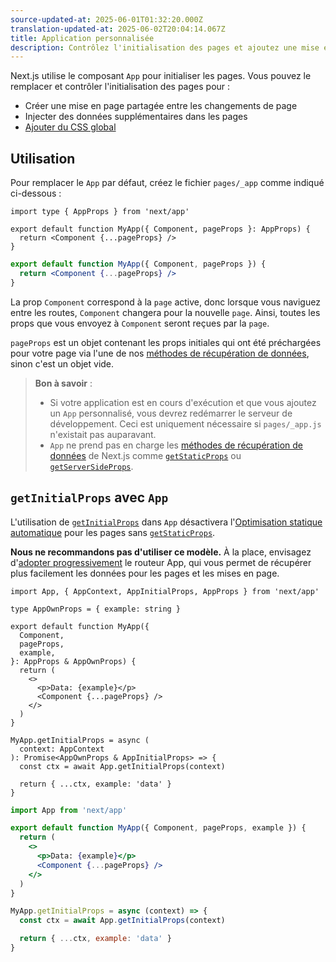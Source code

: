 ```yaml
---
source-updated-at: 2025-06-01T01:32:20.000Z
translation-updated-at: 2025-06-02T20:04:14.067Z
title: Application personnalisée
description: Contrôlez l'initialisation des pages et ajoutez une mise en page persistante pour toutes les pages en remplaçant le composant App par défaut utilisé par Next.js.
---
```


Next.js utilise le composant `App` pour initialiser les pages. Vous pouvez le remplacer et contrôler l'initialisation des pages pour :

- Créer une mise en page partagée entre les changements de page
- Injecter des données supplémentaires dans les pages
- [Ajouter du CSS global](/docs/app/getting-started/css)

## Utilisation

Pour remplacer le `App` par défaut, créez le fichier `pages/_app` comme indiqué ci-dessous :

```tsx filename="pages/_app.tsx" switcher
import type { AppProps } from 'next/app'

export default function MyApp({ Component, pageProps }: AppProps) {
  return <Component {...pageProps} />
}
```

```jsx filename="pages/_app.jsx" switcher
export default function MyApp({ Component, pageProps }) {
  return <Component {...pageProps} />
}
```

La prop `Component` correspond à la `page` active, donc lorsque vous naviguez entre les routes, `Component` changera pour la nouvelle `page`. Ainsi, toutes les props que vous envoyez à `Component` seront reçues par la `page`.

`pageProps` est un objet contenant les props initiales qui ont été préchargées pour votre page via l'une de nos [méthodes de récupération de données](/docs/pages/building-your-application/data-fetching), sinon c'est un objet vide.

> **Bon à savoir** :
>
> - Si votre application est en cours d'exécution et que vous ajoutez un `App` personnalisé, vous devrez redémarrer le serveur de développement. Ceci est uniquement nécessaire si `pages/_app.js` n'existait pas auparavant.
> - `App` ne prend pas en charge les [méthodes de récupération de données](/docs/pages/building-your-application/data-fetching) de Next.js comme [`getStaticProps`](/docs/pages/building-your-application/data-fetching/get-static-props) ou [`getServerSideProps`](/docs/pages/building-your-application/data-fetching/get-server-side-props).

## `getInitialProps` avec `App`

L'utilisation de [`getInitialProps`](/docs/pages/api-reference/functions/get-initial-props) dans `App` désactivera l'[Optimisation statique automatique](/docs/pages/building-your-application/rendering/automatic-static-optimization) pour les pages sans [`getStaticProps`](/docs/pages/building-your-application/data-fetching/get-static-props).

**Nous ne recommandons pas d'utiliser ce modèle.** À la place, envisagez d'[adopter progressivement](/docs/app/guides/migrating/app-router-migration) le routeur App, qui vous permet de récupérer plus facilement les données pour les pages et les mises en page.

```tsx filename="pages/_app.tsx" switcher
import App, { AppContext, AppInitialProps, AppProps } from 'next/app'

type AppOwnProps = { example: string }

export default function MyApp({
  Component,
  pageProps,
  example,
}: AppProps & AppOwnProps) {
  return (
    <>
      <p>Data: {example}</p>
      <Component {...pageProps} />
    </>
  )
}

MyApp.getInitialProps = async (
  context: AppContext
): Promise<AppOwnProps & AppInitialProps> => {
  const ctx = await App.getInitialProps(context)

  return { ...ctx, example: 'data' }
}
```

```jsx filename="pages/_app.jsx" switcher
import App from 'next/app'

export default function MyApp({ Component, pageProps, example }) {
  return (
    <>
      <p>Data: {example}</p>
      <Component {...pageProps} />
    </>
  )
}

MyApp.getInitialProps = async (context) => {
  const ctx = await App.getInitialProps(context)

  return { ...ctx, example: 'data' }
}
```
